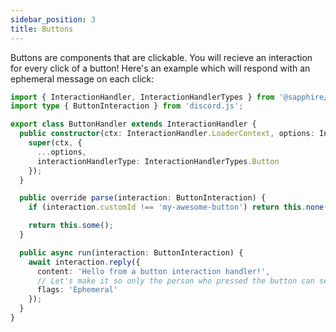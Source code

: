```yaml
---
sidebar_position: 3
title: Buttons
---
```


Buttons are components that are clickable. You will recieve an interaction for every click of a button! Here's an
example which will respond with an ephemeral message on each click:

```typescript ts2esm2cjs
import { InteractionHandler, InteractionHandlerTypes } from '@sapphire/framework';
import type { ButtonInteraction } from 'discord.js';

export class ButtonHandler extends InteractionHandler {
  public constructor(ctx: InteractionHandler.LoaderContext, options: InteractionHandler.Options) {
    super(ctx, {
      ...options,
      interactionHandlerType: InteractionHandlerTypes.Button
    });
  }

  public override parse(interaction: ButtonInteraction) {
    if (interaction.customId !== 'my-awesome-button') return this.none();

    return this.some();
  }

  public async run(interaction: ButtonInteraction) {
    await interaction.reply({
      content: 'Hello from a button interaction handler!',
      // Let's make it so only the person who pressed the button can see this message!
      flags: 'Ephemeral'
    });
  }
}
```

